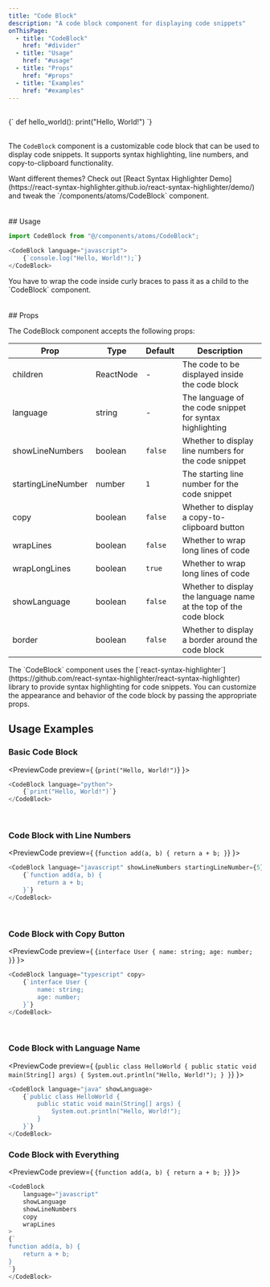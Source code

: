 ```yaml
---
title: "Code Block"
description: "A code block component for displaying code snippets"
onThisPage:
  - title: "CodeBlock"
    href: "#divider"
  - title: "Usage"
    href: "#usage"
  - title: "Props"
    href: "#props"
  - title: "Examples"
    href: "#examples"
---
```


<div id="divider" />

<br />

<div className="flex flex-col w-full items-center justify-center">
    <CodeBlock language="python" copy showLanguage showLineNumbers>
{`
def hello_world():
    print("Hello, World!")
`}
    </CodeBlock>
</div>

<br />

The `CodeBlock` component is a customizable code block that can be used to display code snippets. It supports syntax highlighting, line numbers, and copy-to-clipboard functionality.

<Tip>
    Want different themes? Check out [React Syntax Highlighter Demo](https://react-syntax-highlighter.github.io/react-syntax-highlighter/demo/) and tweak the `/components/atoms/CodeBlock` component.
</Tip>

<br/>
<br/>
<br/>
<Divider />

<div id="usage" />
## Usage

```js
import CodeBlock from "@/components/atoms/CodeBlock";

<CodeBlock language="javascript">
    {`console.log("Hello, World!");`}
</CodeBlock>
```

<Info>
    You have to wrap the code inside curly braces  to pass it as a child to the `CodeBlock` component.
</Info>

<br/>
<br/>
<br/>
<Divider />

<div id="props" />
## Props

The CodeBlock component accepts the following props:

| Prop               | Type      | Default | Description                                                       |
|--------------------|-----------|---------|-------------------------------------------------------------------|
| children           | ReactNode | -       | The code to be displayed inside the code block                    |
| language           | string    | -       | The language of the code snippet for syntax highlighting          |
| showLineNumbers    | boolean   | `false` | Whether to display line numbers for the code snippet              |
| startingLineNumber | number    | `1`     | The starting line number for the code snippet                     |
| copy               | boolean   | `false` | Whether to display a copy-to-clipboard button                     |
| wrapLines          | boolean   | `false` | Whether to wrap long lines of code                                |
| wrapLongLines      | boolean   | `true`  | Whether to wrap long lines of code                                |
| showLanguage       | boolean   | `false` | Whether to display the language name at the top of the code block |
| border             | boolean   | `false` | Whether to display a border around the code block                 |

<Info>
The `CodeBlock` component uses the [`react-syntax-highlighter`](https://github.com/react-syntax-highlighter/react-syntax-highlighter)
library to provide syntax highlighting for code snippets. You can customize the appearance and behavior of the code block by passing the appropriate props.
</Info>

<br/>

<div id="usage-examples" />

## Usage Examples

### Basic Code Block
<PreviewCode preview={
    <CodeBlock language="python">
{`
print("Hello, World!")
`}
    </CodeBlock>
}>
```js
<CodeBlock language="python">
    {`print("Hello, World!")`}
</CodeBlock>
```
</PreviewCode>

<br/>

### Code Block with Line Numbers
<PreviewCode preview={
    <CodeBlock language="javascript" showLineNumbers startingLineNumber={5}>
{`
function add(a, b) {
    return a + b;
}
`}
    </CodeBlock>
}>
```js
<CodeBlock language="javascript" showLineNumbers startingLineNumber={5}>
    {`function add(a, b) {
        return a + b;
    }`}
</CodeBlock>
```
</PreviewCode>

<br/>

### Code Block with Copy Button
<PreviewCode preview={
    <CodeBlock language="typescript" copy>
{`
interface User {
    name: string;
    age: number;
}
`}
    </CodeBlock>
}>
```js
<CodeBlock language="typescript" copy>
    {`interface User {
        name: string;
        age: number;
    }`}
</CodeBlock>
```
</PreviewCode>

<br/>

### Code Block with Language Name
<PreviewCode preview={
    <CodeBlock language="java" showLanguage>
{`
public class HelloWorld {
    public static void main(String[] args) {
        System.out.println("Hello, World!");
    }
}
`}
    </CodeBlock>
}>
```js
<CodeBlock language="java" showLanguage>
    {`public class HelloWorld {
        public static void main(String[] args) {
            System.out.println("Hello, World!");
        }
    }`}
</CodeBlock>
```
</PreviewCode>

### Code Block with Everything
<PreviewCode preview={
    <CodeBlock
        language="javascript"
        showLanguage
        showLineNumbers
        copy
        wrapLines
    >
{`function add(a, b) {
    return a + b;
}`}
    </CodeBlock>
}>
```js
<CodeBlock
    language="javascript"
    showLanguage
    showLineNumbers
    copy
    wrapLines
>
{`
function add(a, b) {
    return a + b;
}
`}
</CodeBlock>
```
</PreviewCode>

<br/>
<br/>